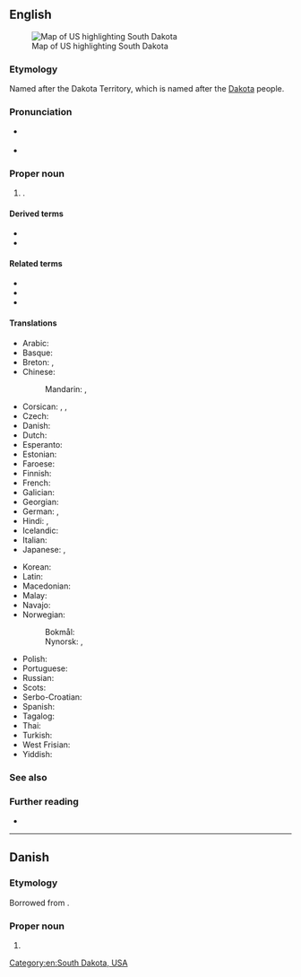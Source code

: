 ==English==
[[Image:Map of USA highlighting South Dakota.png|thumb|right|Map of US highlighting South Dakota]]

===Etymology===
Named after the Dakota Territory, which is named after the [[Dakota]] people.

===Pronunciation===
* {{a|US}} {{IPA|en|/ˈsaʊθ dəˈkoʊ.tə/}}
* {{audio|en|En-us-South Dakota.ogg|Audio (US)}}

===Proper noun===
{{en-proper noun|head=[[south|South]] [[Dakota]]}}

# {{place|en|state|in the Upper Midwest region of the|c/US|capital=Pierre|largest city=Sioux Falls}}.

====Derived terms====
* {{l|en|SD}}
* {{l|en|South Dakotan}}

====Related terms====
* {{l|en|Dakota}}
* {{l|en|Dakotan}}
* {{l|en|North Dakota}}

====Translations====
{{trans-top|state of the USA}}
* Arabic: {{t|ar|دَاكُوتَا اَلْجَنُوبِيَّة|f|tr=dakūtā l-janūbiyya}}
* Basque: {{t|eu|Hego Dakota}}
* Breton: {{t|br|Dakota ar Su}}, {{t|br|Sudakota}}
* Chinese:
*: Mandarin: {{t+|cmn|南達科他|sc=Hani}}, {{t+|cmn|南达科他|tr=Nán-Dákētā|sc=Hani}}
* Corsican: {{t|co|Dakota di u Sudu}}, {{t|co|Dakota suttana}}, {{t|co|South Dakota}}
* Czech: {{t+|cs|Jižní Dakota|f}}
* Danish: {{t|da|South Dakota}}
* Dutch: {{t+|nl|Zuid-Dakota}}
* Esperanto: {{t|eo|Suda Dakoto}}
* Estonian: {{t+|et|Lõuna-Dakota}}
* Faroese: {{t|fo|South Dakota}}
* Finnish: {{t+|fi|Etelä-Dakota}}
* French: {{t+|fr|Dakota du Sud|m}}
* Galician: {{t+|gl|Dacota do Sur|f}}
* Georgian: {{t|ka|სამხრეთი დაკოტა|sc=Geor}}
* German: {{t+|de|South Dakota}}, {{t+|de|Süddakota}}
* Hindi: {{t|hi|दक्षिण डेकोटा}}, {{t|hi|साउथ डकोटा}}
* Icelandic: {{t|is|Suður-Dakóta}}
* Italian: {{t+|it|Dakota del Sud}}
* Japanese: {{t|ja|サウスダコタ|tr=Sausu-Dakota|sc=Jpan}}, {{t|ja|南ダコタ州|tr=Minami Dakota-shū}}
{{trans-mid}}
* Korean: {{t|ko|사우스다코타|tr=Sauseu-Dakota}}
* Latin: {{t|la|Dacota Meridiana}}
* Macedonian: {{t|mk|Јужна Дако́та|f}}
* Malay: {{t|ms|Dakota Selatan}}
* Navajo: {{t|nv|Ałnííʼjí Dzígaii}}
* Norwegian:
*: Bokmål: {{t+|nb|Sør-Dakota}}
*: Nynorsk: {{t|nn|Syd-Dakota}}, {{t|nn|Sør-Dakota}}
* Polish: {{t+|pl|Dakota Południowa|f}}
* Portuguese: {{t+|pt|Dakota do Sul|f}}
* Russian: {{t+|ru|Ю́жная Дако́та|f}}
* Scots: {{t|sco|Sooth Dakota}}
* Serbo-Croatian: {{t|sh|Južna Dakota}}
* Spanish: {{t+|es|Dakota del Sur|f}}
* Tagalog: {{t|tl|Timog Dakota}}
* Thai: {{t|th|เซาท์ดาโคตา}}
* Turkish: {{t|tr|South Dakota}}
* West Frisian: {{t|fy|Súd-Dakota}}
* Yiddish: {{t|yi|סאַוט דאַקאָטאַ}}
{{trans-bottom}}

===See also===
{{table:USA/en}}

===Further reading===
* {{pedialite}}

[[Category:en:South Dakota, USA]]

----

==Danish==
{{wikipedia|lang=da}}

===Etymology===
Borrowed from {{bor|da|en|South Dakota}}.

===Proper noun===
{{head|da|proper noun|genitive|South Dakotas|head=South Dakota}}

# {{place|da|state|c/USA|t1=South Dakota}}